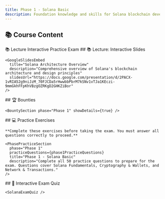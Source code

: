 ```yaml
---
title: Phase 1 - Solana Basic
description: Foundation knowledge and skills for Solana blockchain development
---
```



## 📚 Course Content

<TabbedContent defaultTab="lecture">
  <TabList>
    <Tab value="lecture">📚 Lecture</Tab>
    <Tab value="interactive"> Interactive</Tab>
    <Tab value="practice"> Practice</Tab>
    <Tab value="exam"> Exam</Tab>
  </TabList>

  <TabContent value="lecture">
    ## 📚 Lecture: Interactive Slides

    <GoogleSlidesEmbed
      title="Solana Architecture Overview"
      description="Comprehensive overview of Solana's blockchain architecture and design principles"
      slidesUrl="https://docs.google.com/presentation/d/2PACX-1vRIA52g9niJzM_70FJCDa5rHwwbbPbrM7kSNv1vTJa1KEczi-9mmGkhFFpKhVBzgOZRKgD2GHKZiBor"
    />
  </TabContent>

  <TabContent value="interactive">
    ## 🏆 Bounties

    <BountySection phase="Phase 1" showDetails={true} />
  </TabContent>

  <TabContent value="practice">
    ## 💻 Practice Exercises

    **Complete these exercises before taking the exam. You must answer all questions correctly to proceed.**

    <PhasePracticeSection
      phase="Phase 1"
      practiceQuestions={phase1PracticeQuestions}
      title="Phase 1 - Solana Basic"
      description="Complete all 50 practice questions to prepare for the exam. Questions cover Solana Fundamentals, Cryptography & Wallets, and Network & Transactions."
    />
  </TabContent>

  <TabContent value="exam">
    ## 📝 Interactive Exam Quiz

    <SolanaExamQuiz />

  </TabContent>
</TabbedContent>